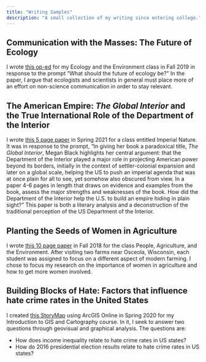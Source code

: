 ```yaml
---
title: "Writing Samples"
description: "A small collection of my writing since entering college."
---
```



## Communication with the Masses: The Future of Ecology

I wrote [this op-ed](https://drive.google.com/file/d/1X06mo6MGdRh3VojJD5sdseMTokJoLlyl/view?usp=sharing) for my Ecology and the Environment class in Fall 2019 in response to the prompt "What should the future of ecology be?" In the paper, I argue that ecologists and scientists in general must place more of an effort on non-science communication in order to stay relevant. 



## The American Empire: *The Global Interior* and the True International Role of the Department of the Interior

I wrote [this 5 page paper](https://drive.google.com/file/d/1a81hKzkOyRTGjtp13xZt_fUCgc9_APKD/view?usp=sharing) in Spring 2021 for a class entitled Imperial Nature. It was in response to the prompt, "In giving her book a paradoxical title, *The Global Interior*, Megan Black highlights her central argument: that the Department of the Interior played a major role in projecting American power beyond its borders, initially in the context of settler-colonial expansion and later on a global scale, helping the US to push an imperial agenda that was at once plain for all to see, yet somehow also obscured from view. In a paper 4-6 pages in length that draws on evidence and examples from the book, assess the major strengths and weaknesses of the book. How did the Department of the Interior help the U.S. to build an empire hiding in plain sight?" This paper is both a literary analysis and a deconstruction of the traditional perception of the US Department of the Interior.



## Planting the Seeds of Women in Agriculture

I wrote [this 10 page paper](https://drive.google.com/file/d/1lNH4I6LY732nXsTnHhex_ld3eDKFkMZR/view?usp=sharing) in Fall 2018 for the class People, Agriculture, and the Environment. After visiting two farms near Osceola, Wisconsin, each student was assigned to focus on a different aspect of modern farming. I chose to focus my research on the importance of women in agriculture and how to get more women involved.



## Building Blocks of Hate: Factors that influence hate crime rates in the United States

I created [this StoryMap](https://storymaps.arcgis.com/stories/62aa5abc6be54189b7dc9216ddb07784) using ArcGIS Online in Spring 2020 for my Introduction to GIS and Cartography course. In it, I seek to answer two questions through geovisual and graphical analysis. The questions are: 

* How does income inequality relate to hate crime rates in US states?
* How do 2016 presidential election results relate to hate crime rates in US states?
